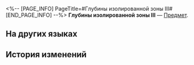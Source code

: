<%-- [PAGE_INFO]
PageTitle=#Глубины изолированной зоны III#
[END_PAGE_INFO] --%>
{{Предмет Инфобокс
|id          = 252309
|Изображение = Предмет Глубины изолированной зоны III.png
|Тип         = 
|Инвентарь   = 
|Редкость    = 5
|Эффект      = 
|Описание    = Соберите набор карточек воспоминаний, чтобы получить усиление.
}}
{{Описание|Ваши воспоминания об Освоении могут стать источником вдохновения для игры.}}
'''Глубины изолированной зоны III''' — [[Предмет]].

==На других языках==
{{На других языках
|en   = Seclusion Zone Depths (III)
|zhs  = 禁闭舱底-Ⅲ
|zht  = 禁閉艙底-Ⅲ
|ja   = 封鎖部分・最下部-III
|ko   = 폐쇄된 캐빈 깊은 곳-Ⅲ
|es   = Base de la zona de confinamiento&nbsp;III
|fr   = Profondeurs de la Zone d'isolement (III)
|ru   = Глубины изолированной зоны III
|th   = ด้านล่างสุดของ Seclusion Zone III
|vi   = Khoang Cách Ly-III
|de   = Tiefe der Isolationszone (III)
|id   = Kedalaman Seclusion Zone III
|pt   = Profundezas da Zona de Reclusão (III)
}}

==История изменений==
{{История изменений|3.5}}
